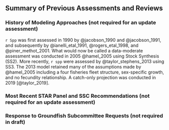 ## Summary of Previous Assessments and Reviews


### History of Modeling Approaches (not required for an update assessment)
`r Spp` was first assessed in 1990 by @jacobson_1990 and @jacobson_1991, and subsequently by @ianelli_etal_1991, @rogers_etal_1998, and @piner_methot_2001. What would now be called a data-moderate assessment was conducted in 2005 @hamel_2005 using Stock Synthesis (SS2). More recently, `r spp` were assessed by @taylor_stephens_2013 using SS3. The 2013 model retained many of the assumptions made by @hamel_2005 including a four fisheries fleet structure, sex-specific growth, and no fecundity relationship. A catch-only projection was conducted in 2019 [@taylor_2019].


### Most Recent STAR Panel and SSC Recommendations (not required for an update assessment)



### Response to Groundfish Subcommittee Requests (not required in draft)
